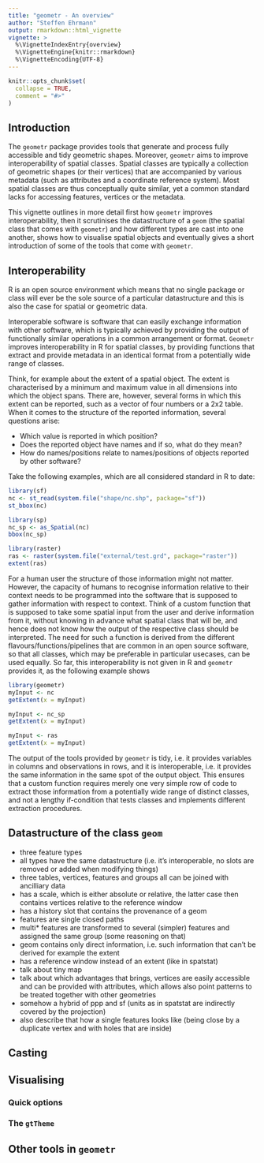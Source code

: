 ```yaml
---
title: "geometr - An overview"
author: "Steffen Ehrmann"
output: rmarkdown::html_vignette
vignette: >
  %\VignetteIndexEntry{overview}
  %\VignetteEngine{knitr::rmarkdown}
  %\VignetteEncoding{UTF-8}
---
```


```r
knitr::opts_chunk$set(
  collapse = TRUE,
  comment = "#>"
)
```

## Introduction

The `geometr` package provides tools that generate and process fully accessible and tidy geometric shapes. Moreover, `geometr` aims to improve interoperability of spatial classes. Spatial classes are typically a collection of geometric shapes (or their vertices) that are accompanied by various metadata (such as attributes and a coordinate reference system). Most spatial classes are thus conceptually quite similar, yet a common standard lacks for accessing features, vertices or the metadata.

This vignette outlines in more detail first how `geometr` improves interoperability, then it scrutinises the datastructure of a `geom` (the spatial class that comes with `geometr`) and how different types are cast into one another, shows how to visualise spatial objects and eventually gives a short introduction of some of the tools that come with `geometr`.


## Interoperability

R is an open source environment which means that no single package or class will ever be the sole source of a particular datastructure and this is also the case for spatial or geometric data.

Interoperable software is software that can easily exchange information with other software, which is typically achieved by providing the output of functionally similar operations in a common arrangement or format.
`Geometr` improves interoperability in R for spatial classes, by providing functions that extract and provide metadata in an identical format from a potentially wide range of classes.

Think, for example about the extent of a spatial object.
The extent is characterised by a minimum and maximum value in all dimensions into which the object spans.
There are, however, several forms in which this extent can be reported, such as a vector of four numbers or a 2x2 table.
When it comes to the structure of the reported information, several questions arise:

* Which value is reported in which position?
* Does the reported object have names and if so, what do they mean?
* How do names/positions relate to names/positions of objects reported by other software?

Take the following examples, which are all considered standard in R to date:

```r
library(sf)
nc <- st_read(system.file("shape/nc.shp", package="sf"))
st_bbox(nc)

library(sp)
nc_sp <- as_Spatial(nc)
bbox(nc_sp)

library(raster)
ras <- raster(system.file("external/test.grd", package="raster"))
extent(ras)
```

For a human user the structure of those information might not matter.
However, the capacity of humans to recognise information relative to their context needs to be programmed into the software that is supposed to gather information with respect to context.
Think of a custom function that is supposed to take some spatial input from the user and derive information from it, without knowing in advance what spatial class that will be, and hence does not know how the output of the respective class should be interpreted.
The need for such a function is derived from the different flavours/functions/pipelines that are common in an open source software, so that all classes, which may be preferable in particular usecases, can be used equally.
So far, this interoperability is not given in R and `geometr` provides it, as the following example shows

```r
library(geometr)
myInput <- nc
getExtent(x = myInput)

myInput <- nc_sp
getExtent(x = myInput)

myInput <- ras
getExtent(x = myInput)
```

The output of the tools provided by `geometr` is tidy, i.e. it provides variables in columns and observations in rows, and it is interoperable, i.e. it provides the same information in the same spot of the output object.
This ensures that a custom function requires merely one very simple row of code to extract those information from a potentially wide range of distinct classes, and not a lengthy if-condition that tests classes and implements different extraction procedures.


## Datastructure of the class `geom`

- three feature types
- all types have the same datastructure (i.e. it's interoperable, no slots are removed or added when modifying things)
- three tables, vertices, features and groups all can be joined with ancilliary data
- has a scale, which is either absolute or relative, the latter case then contains vertices relative to the reference window
- has a history slot that contains the provenance of a geom
- features are single closed paths
- multi* features are transformed to several (simpler) features and assigned the same group (some reasoning on that)
- geom contains only direct information, i.e. such information that can't be derived for example the extent
- has a reference window instead of an extent (like in spatstat)
- talk about tiny map
- talk about which advantages that brings, vertices are easily accessible and can be provided with attributes, which allows also point patterns to be treated together with other geometries
- somehow a hybrid of ppp and sf (units as in spatstat are indirectly covered by the projection)
- also describe that how a single features looks like (being close by a duplicate vertex and with holes that are inside)


## Casting

## Visualising

### Quick options

### The `gtTheme`

## Other tools in `geometr`